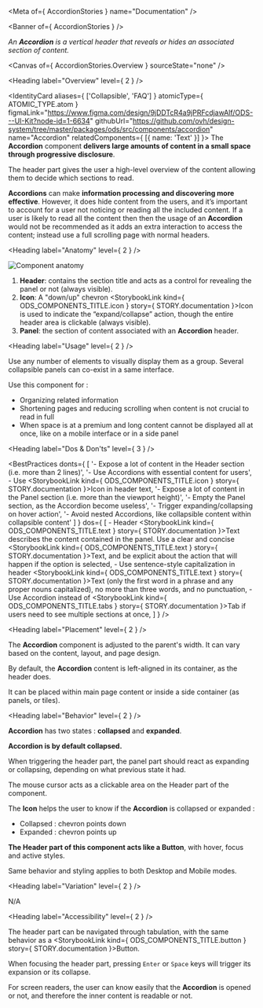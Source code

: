
<Meta of={ AccordionStories } name="Documentation" />

<Banner of={ AccordionStories } />

_An **Accordion** is a vertical header that reveals or hides an associated section of content._

<Canvas of={ AccordionStories.Overview } sourceState="none" />

<Heading label="Overview" level={ 2 } />

<IdentityCard aliases={ ['Collapsible', 'FAQ'] }
              atomicType={ ATOMIC_TYPE.atom }
              figmaLink="https://www.figma.com/design/9jDDTcR4a9jPRFcdjawAlf/ODS---UI-Kit?node-id=1-6634"
              githubUrl="https://github.com/ovh/design-system/tree/master/packages/ods/src/components/accordion"
              name="Accordion"
              relatedComponents={ [{ name: 'Text' }] }>
  The **Accordion** component **delivers large amounts of content in a small space through progressive disclosure**.

  The header part gives the user a high-level overview of the content allowing them to decide which sections to
  read.

  **Accordions** can make **information processing and discovering more effective**. However, it does hide content
  from the users, and it’s important to account for a user not noticing or reading all the included content. If a user
  is likely to read all the content then then the usage of an **Accordion** would not be recommended as it adds an extra
  interaction to access the content; instead use a full scrolling page with normal headers.
</IdentityCard>

<Heading label="Anatomy" level={ 2 } />

![Component anatomy](components/accordion/anatomy.png "Component anatomy")

1. **Header**: contains the section title and acts as a control for revealing the panel or not (always visible).
2. **Icon**: A "down/up" chevron <StorybookLink kind={ ODS_COMPONENTS_TITLE.icon } story={ STORY.documentation }>Icon</StorybookLink> is used to indicate the “expand/collapse” action, though the entire header area is clickable (always visible).
3. **Panel**: the section of content associated with an **Accordion** header.

<Heading label="Usage" level={ 2 } />

Use any number of elements to visually display them as a group.
Several collapsible panels can co-exist in a same interface.

Use this component for :
* Organizing related information
* Shortening pages and reducing scrolling when content is not crucial to read in full
* When space is at a premium and long content cannot be displayed all at once, like on a mobile interface or in a side panel

<Heading label="Dos & Don'ts" level={ 3 } />

<BestPractices
  donts={ [
    '- Expose a lot of content in the Header section (i.e. more than 2 lines)',
    '- Use Accordions with essential content for users',
    <span>- Use <StorybookLink kind={ ODS_COMPONENTS_TITLE.icon } story={ STORY.documentation }>Icon</StorybookLink> in header text</span>,
    '- Expose a lot of content in the Panel section (i.e. more than the viewport height)',
    '- Empty the Panel section, as the Accordion become useless',
    '- Trigger expanding/collapsing on hover action',
    '- Avoid nested Accordions, like collapsible content within collapsible content'
  ] }
  dos={ [
    <span>- Header <StorybookLink kind={ ODS_COMPONENTS_TITLE.text } story={ STORY.documentation }>Text</StorybookLink> describes the content contained in the panel. Use a clear and concise <StorybookLink
      kind={ ODS_COMPONENTS_TITLE.text } story={ STORY.documentation }>Text</StorybookLink>, and be explicit about the action that will happen if the option is selected</span>,
    <span>- Use sentence-style capitalization in header <StorybookLink kind={ ODS_COMPONENTS_TITLE.text }
                                                                       story={ STORY.documentation }>Text</StorybookLink> (only the first word in a phrase and any proper nouns capitalized), no more than three words, and no punctuation</span>,
    <span>- Use Accordion instead of <StorybookLink kind={ ODS_COMPONENTS_TITLE.tabs }
                                                    story={ STORY.documentation }>Tab</StorybookLink> if users need to see multiple sections at once</span>,
  ] }
/>

<Heading label="Placement" level={ 2 } />

The **Accordion** component is adjusted to the parent's width. It can vary based on the content, layout, and page design.

By default, the **Accordion** content is left-aligned in its container, as the header does.

It can be placed within main page content or inside a side container (as panels, or tiles).

<Heading label="Behavior" level={ 2 } />

**Accordion** has two states : **collapsed** and **expanded**.

**Accordion is by default collapsed.**

When triggering the header part, the panel part should react as expanding or collapsing, depending on what previous
state it had.

The mouse cursor acts as a clickable area on the Header part of the component.

The **Icon** helps the user to know if the **Accordion** is collapsed or expanded :
  * Collapsed : chevron points down
  * Expanded : chevron points up

**The Header part of this component acts like a Button**, with hover, focus and active styles.

Same behavior and styling applies to both Desktop and Mobile modes.

<Heading label="Variation" level={ 2 } />

N/A

<Heading label="Accessibility" level={ 2 } />

The header part can be navigated through tabulation, with the same behavior as a <StorybookLink kind={ ODS_COMPONENTS_TITLE.button } story={ STORY.documentation }>Button</StorybookLink>.

When focusing the header part, pressing `Enter` or `Space` keys will trigger its expansion or its collapse.

For screen readers, the user can know easily that the **Accordion** is opened or not, and therefore the inner content is readable or not.
